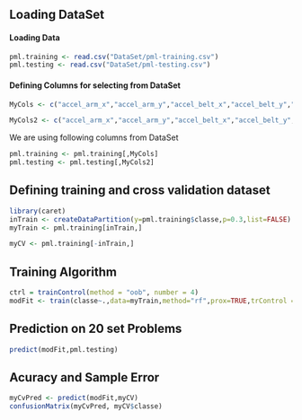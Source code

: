 ## Loading DataSet
#### Loading Data
```r
pml.training <- read.csv("DataSet/pml-training.csv")
pml.testing <- read.csv("DataSet/pml-testing.csv")
```
#### Defining Columns for selecting from DataSet
```r
MyCols <- c("accel_arm_x","accel_arm_y","accel_belt_x","accel_belt_y","accel_belt_z","accel_dumbbell_x","accel_dumbbell_y","accel_dumbbell_z","accel_forearm_z","gyros_arm_x","gyros_arm_y","gyros_belt_x","gyros_belt_y","gyros_belt_z","magnet_arm_x","magnet_arm_y","magnet_belt_x","magnet_belt_y","magnet_belt_z","magnet_dumbbell_x","magnet_dumbbell_y","magnet_dumbbell_z","pitch_belt","roll_belt","total_accel_belt","total_accel_dumbbell","yaw_belt","yaw_dumbbell","classe")

MyCols2 <- c("accel_arm_x","accel_arm_y","accel_belt_x","accel_belt_y","accel_belt_z","accel_dumbbell_x","accel_dumbbell_y","accel_dumbbell_z","accel_forearm_z","gyros_arm_x","gyros_arm_y","gyros_belt_x","gyros_belt_y","gyros_belt_z","magnet_arm_x","magnet_arm_y","magnet_belt_x","magnet_belt_y","magnet_belt_z","magnet_dumbbell_x","magnet_dumbbell_y","magnet_dumbbell_z","pitch_belt","roll_belt","total_accel_belt","total_accel_dumbbell","yaw_belt","yaw_dumbbell")
```

We are using following columns from DataSet
```r
pml.training <- pml.training[,MyCols]
pml.testing <- pml.testing[,MyCols2]
```

## Defining training and cross validation dataset
```r
library(caret)
inTrain <- createDataPartition(y=pml.training$classe,p=0.3,list=FALSE)
myTrain <- pml.training[inTrain,]

myCV <- pml.training[-inTrain,]
```

## Training Algorithm
```r
ctrl = trainControl(method = "oob", number = 4)
modFit <- train(classe~.,data=myTrain,method="rf",prox=TRUE,trControl = ctrl,allowParallel=TRUE)
```

## Prediction on 20 set Problems
```r
predict(modFit,pml.testing)
```

## Acuracy and Sample Error
```r
myCvPred <- predict(modFit,myCV)
confusionMatrix(myCvPred, myCV$classe)
```